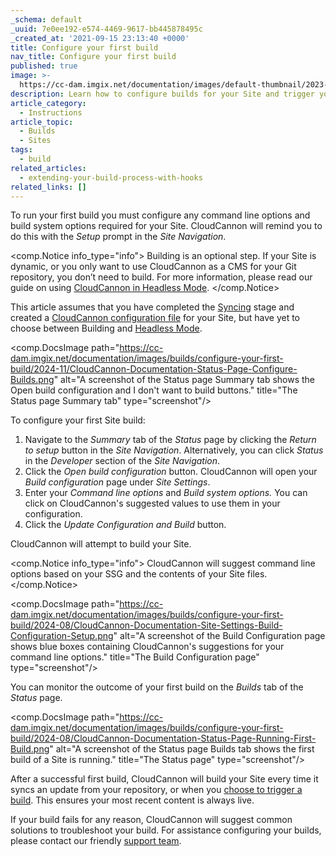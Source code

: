 ```yaml
---
_schema: default
_uuid: 7e0ee192-e574-4469-9617-bb445878495c
_created_at: '2021-09-15 23:13:40 +0000'
title: Configure your first build
nav_title: Configure your first build
published: true
image: >-
  https://cc-dam.imgix.net/documentation/images/default-thumbnail/2023-Q4/CloudCannon-Documentation-Thumbnail.png
description: Learn how to configure builds for your Site and trigger your first build.
article_category:
  - Instructions
article_topic:
  - Builds
  - Sites
tags:
  - build
related_articles:
  - extending-your-build-process-with-hooks
related_links: []
---
```

To run your first build you must configure any command line options and build system options required for your Site. CloudCannon will remind you to do this with the *Setup* prompt in the *Site Navigation*.

<comp.Notice info_type="info">
  Building is an optional step. If your Site is dynamic, or you only want to use CloudCannon as a CMS for your Git repository, you don’t need to build. For more information, please read our guide on using [CloudCannon in Headless Mode](/documentation/guides/headless-starter-guide/).
</comp.Notice>

This article assumes that you have completed the [Syncing](/documentation/articles/introduction-to-syncing/) stage and created a [CloudCannon configuration file](/documentation/articles/create-your-cloudcannon-configuration-file/) for your Site, but have yet to choose between Building and [Headless Mode](/documentation/articles/what-is-headless-mode/).

<comp.DocsImage path="https://cc-dam.imgix.net/documentation/images/builds/configure-your-first-build/2024-11/CloudCannon-Documentation-Status-Page-Configure-Builds.png" alt="A screenshot of the Status page Summary tab shows the Open build configuration and I don't want to build buttons." title="The Status page Summary tab" type="screenshot"/>

To configure your first Site build:

1. Navigate to the *Summary* tab of the *Status* page by clicking the *Return to setup* button in the *Site Navigation*. Alternatively, you can click *Status* in the *Developer* section of the *Site Navigation*.
2. Click the *Open build configuration* button. CloudCannon will open your *Build configuration* page under *Site Settings*.
3. Enter your *Command line options* and *Build system options.* You can click on CloudCannon's suggested values to use them in your configuration.
4. Click the *Update Configuration and Build* button.

CloudCannon will attempt to build your Site.

<comp.Notice info_type="info">
  CloudCannon will suggest command line options based on your SSG and the contents of your Site files.
</comp.Notice>

<comp.DocsImage path="https://cc-dam.imgix.net/documentation/images/builds/configure-your-first-build/2024-08/CloudCannon-Documentation-Site-Settings-Build-Configuration-Setup.png" alt="A screenshot of the Build Configuration page shows blue boxes containing CloudCannon's suggestions for your command line options." title="The Build Configuration page" type="screenshot"/>

You can monitor the outcome of your first build on the *Builds* tab of the *Status* page.

<comp.DocsImage path="https://cc-dam.imgix.net/documentation/images/builds/configure-your-first-build/2024-08/CloudCannon-Documentation-Status-Page-Running-First-Build.png" alt="A screenshot of the Status page Builds tab shows the first build of a Site is running." title="The Status page" type="screenshot"/>

After a successful first build, CloudCannon will build your Site every time it syncs an update from your repository, or when you [choose to trigger a build](/documentation/articles/what-is-a-site-build/#starting-a-build). This ensures your most recent content is always live.

If your build fails for any reason, CloudCannon will suggest common solutions to troubleshoot your build. For assistance configuring your builds, please contact our friendly [support team](/support/).